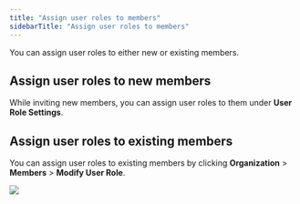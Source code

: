```yaml
---
title: "Assign user roles to members"
sidebarTitle: "Assign user roles to members"
---
```


You can assign user roles to either new or existing members.

## Assign user roles to new members

While inviting new members, you can assign user roles to them under **User Role Settings**.

## Assign user roles to existing members

You can assign user roles to existing members by clicking **Organization** > **Members** > **Modify User Role**.

<img src="/en/images/organization/org7.png" className="screenshot_full_screen"/>
